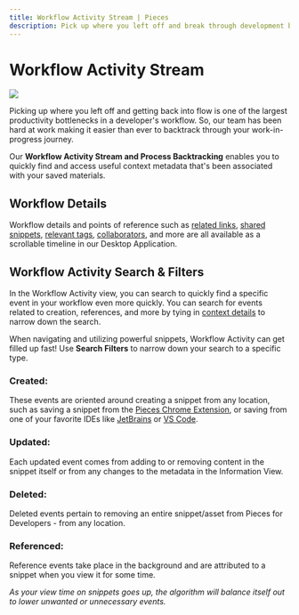 ```yaml
---
title: Workflow Activity Stream | Pieces
description: Pick up where you left off and break through development bottlenecks faster with Workflow Activity Stream.
---
```


<link rel="canonical" href="https://docs.pieces.app/features/workflow-activity" />

# Workflow Activity Stream

<Image zoom src="https://storage.googleapis.com/pieces_static_resources/pfd_wiki/WORKFLOW_ACTIVITY.gif" />

Picking up where you left off and getting back into flow is one of the largest productivity bottlenecks in a developer's workflow. So, our team has been hard at work making it easier than ever to backtrack through your work-in-progress journey.

Our **Workflow Activity Stream and Process Backtracking** enables you to quickly find and access useful context metadata that's been associated with your saved materials.

## Workflow Details
Workflow details and points of reference such as <a target="_blank" href="/features/auto-enrichment">related links</a>, <a target="_blank" href="/features/one-click-snippet-sharing">shared snippets</a>, <a target="_blank" href="/features/auto-enrichement#tags">relevant tags</a>, <a target="_blank" href="/features/auto-enrichment#related-people">collaborators</a>, and more are all available as a scrollable timeline in our Desktop Application.

## Workflow Activity Search & Filters
In the Workflow Activity view, you can search to quickly find a specific event in your workflow even more quickly. You can search for events related to creation, references, and more by tying in <a target="_blank" href="{{ links.internal.context_awareness_engine.origin_details }}">context details</a> to narrow down the search.

When navigating and utilizing powerful snippets, Workflow Activity can get filled up fast! Use **Search Filters** to narrow down your search to a specific type.

### Created:
These events are oriented around creating a snippet from any location, such as saving a snippet from the <a target="_blank" href="{{ links.extensions.chrome }}">Pieces Chrome Extension</a>, or saving from one of your favorite IDEs like <a target="_blank" href="{{ links.extensions.jetbrains }}">JetBrains</a> or <a target="_blank" href="{{ links.extensions.vscode }}">VS Code</a>.

### Updated:
Each updated event comes from adding to or removing content in the snippet itself or from any changes to the metadata in the Information View.

### Deleted:
Deleted events pertain to removing an entire snippet/asset from Pieces for Developers - from any location.

### Referenced:
Reference events take place in the background and are attributed to a snippet when you view it for some time.

_As your view time on snippets goes up, the algorithm will balance itself out to lower unwanted or unnecessary events._
